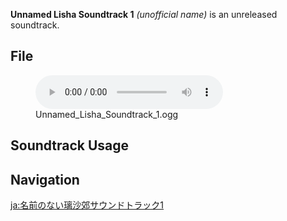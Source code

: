 {{Soundtrack Infobox
|type       = Unreleased Soundtracks
|audio      = Unnamed Lisha Soundtrack 1.ogg
}}
'''Unnamed Lisha Soundtrack 1''' ''(unofficial name)'' is an unreleased soundtrack.

==File==
[[File:Unnamed Lisha Soundtrack 1.ogg|600px]]

==Soundtrack Usage==
{{Soundtrack Usage
|location = Qiongji Estuary//night;;Lisha
}}
<!--
==Trivia==
-->

==Navigation==
{{Soundtrack Navbox|Unreleased}}

[[ja:名前のない璃沙郊サウンドトラック1]]